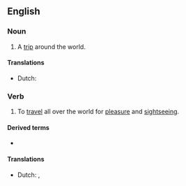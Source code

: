 {{also|globetrot}}
==English==

===Noun===
{{en-noun}}

# A [[trip]] around the world.

====Translations====
{{trans-top|trip around the world}}
* Dutch: {{t+|nl|wereldreis|f}}
{{trans-mid}}
{{trans-bottom}}

===Verb===
{{en-verb|++}}

# To [[travel]] all over the world for [[pleasure]] and [[sightseeing]].

====Derived terms====
* {{l|en|globe-trotter}}

====Translations====
{{trans-top|travel all over the world}}
* Dutch: {{t|nl|globetrotten}}, {{t+|nl|een}} {{t+|nl|wereldreis}} {{t+|nl|maken}}
{{trans-mid}}
{{trans-bottom}}